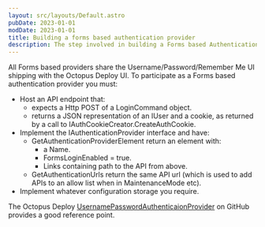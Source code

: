 ```yaml
---
layout: src/layouts/Default.astro
pubDate: 2023-01-01
modDate: 2023-01-01
title: Building a forms based authentication provider
description: The step involved in building a Forms based Authentication Provider.
---
```


<ServerExtensibilityDeprecated />

All Forms based providers share the Username/Password/Remember Me UI shipping with the Octopus Deploy UI.  To participate as a Forms based authentication provider you must:

- Host an API endpoint that:
    * expects a Http POST of a LoginCommand object.
    * returns a JSON representation of an IUser and a cookie, as returned by a call to IAuthCookieCreator.CreateAuthCookie.
- Implement the IAuthenticationProvider interface and have:
    * GetAuthenticationProviderElement return an element with:
        * a Name.
        * FormsLoginEnabled = true.
        * Links containing path to the API from above.
    * GetAuthenticationUrls return the same API url (which is used to add APIs to an allow list when in MaintenanceMode etc).
- Implement whatever configuration storage you require.

The Octopus Deploy [UsernamePasswordAuthenticaionProvider](https://github.com/OctopusDeploy/UsernamePasswordAuthenticationProvider) on GitHub provides a good reference point.

